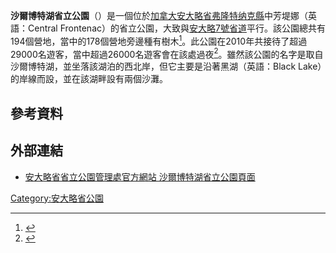 {{noteTA
|1=zh-hans:弗隆特纳克;zh-hk:芳堤娜;zh-mo:芳堤娜;zh-tw:芳堤娜;
}}
{{Infobox protected area 
| name = 沙爾博特湖省立公園
| alt_name = {{lang|en|Sharbot Lake Provincial Park}}
| iucn_category = II
| location = {{flag|Canada}}[[安大略省|安大略省]]
| nearest_city = 沙爾博特湖
| photo = Sharbot Lake camp site 121 (The Point) as seen from Black Lake.jpg
| photo_caption = 沙爾博特湖省立公園第121號營地（從黑湖上拍攝）
| lat_d = 44
| lat_m = 46
| lat_s = 30
| lat_NS = N
| long_d = 76
| long_m = 43
| long_s = 23
| long_EW = W
| area = {{convert|0.69|km2|sqmi|1|abbr=on}}
| governing_body = 安大略省省立公園管理處
}}
'''沙爾博特湖省立公園'''（{{lang-en|Sharbot Lake Provincial Park}}）是一個位於[[加拿大|加拿大]][[安大略省|安大略省]][[弗隆特纳克縣|弗隆特纳克縣]]中芳堤娜（英語：Central Frontenac）的省立公園，大致與[[安大略7號省道|安大略7號省道]]平行。該公園總共有194個營地，當中的178個營地旁邊種有樹木<ref>{{cite web|title=Sharbot Lake - Facilities & Services |url=http://www.ontarioparks.com/english/shar-facilities.html |work=Ontario Parks |publisher=Queen's Printer for Ontario, 2011 |accessdate=2014年3月18日 |date=2011年4月5日 |language=en |deadurl=bot: unknown |archiveurl=https://web.archive.org/web/20130717102325/http://www.ontarioparks.com/english/shar-facilities.html |archivedate=2013年7月17日 }}</ref>。此公園在2010年共接待了超過29000名遊客，當中超過26000名遊客會在該處過夜<ref>{{cite book |title=Park Statistics/Statistiques Parcs 2010 |publisher=Queen's Printer for Ontario |isbn=978-1-4435-5802-0 |url=http://www.ontarioparks.com/pdf/statistics/2010_park_statistics.pdf |author=Queen's Printer for Ontario |accessdate=2014年3月18日 |page=第65頁 |format=PDF |chapter=SOUTHEAST ZONE 2010 |language=en |year=2011 |location=加拿大安大略省 |archive-url=https://web.archive.org/web/20150924073812/http://www.ontarioparks.com/pdf/statistics/2010_park_statistics.pdf |archive-date=2015年9月24日 |dead-url=yes }}</ref>。雖然該公園的名字是取自沙爾博特湖，並坐落該湖泊的西北岸，但它主要是沿著黑湖（英語：Black Lake）的岸線而設，並在該湖畔設有兩個沙灘。

==參考資料==
{{Reflist}}

==外部連結==
*[http://www.ontarioparks.com/park/sharbotlake 安大略省省立公園管理處官方網站 沙爾博特湖省立公園頁面] {{Wayback|url=http://www.ontarioparks.com/park/sharbotlake |date=20140326103220 }}

[[Category:安大略省公園|Category:安大略省公園]]